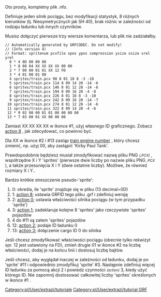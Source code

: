 {{pl/Development/NewGRF/inne strony|en=www.tt-wiki.net/wiki/Sample_NFO_file|pl=pl/Development/NewGRF/NFO Tutorial/Sample NFO file}} {{en/-}}
<!--{{NFOTutorial}}-->{{pl/Development/NewGRF/NFO Tutorial/Navigation}}

Oto prosty, kompletny plik .nfo.

Definiuje jeden silnik pociągu, bez modyfikacji statystyk, 8 różnych kierunków (tj. Niesymetrycznych jak SH 40), brak różnic w zależności od rodzaju ładunku lub innych czynników.

Musisz dołączyć pierwsze trzy wiersze komentarza, lub plik nie zadziałałby.

<pre>
// Automatically generated by GRFCODEC. Do not modify!
// (Info version 4)
// Format: spritenum pcxfile xpos ypos compression ysize xsize xrel yrel
  0 * 4 0D 00 00 00
  1 * 8 08 04 XX XX XX XX 00 00
  2 * 7 00 00 01 01 XX 12 FD
  3 * 4 01 00 01 08
  4 sprites/train.pcx 98 8 01 18 8 -3 -10
  5 sprites/train.pcx 114 8 09 14 20 -14 -6
  6 sprites/train.pcx 146 8 01 12 28 -14 -6
  7 sprites/train.pcx 194 8 09 16 20 -4 -8
  8 sprites/train.pcx 226 8 01 18 8 -3 -10
  9 sprites/train.pcx 242 8 09 16 20 -14 -7
 10 sprites/train.pcx 274 8 01 12 28 -14 -6
 11 sprites/train.pcx 322 8 09 14 20 -4 -6
 12 * 9 02 00 00 01 01 00 00 00 00
 13 * 7 03 00 01 XX 00 00 00
</pre>

Zamiast XX XX XX XX w ikonce #1, użyj własnego ID graficznego. Zobacz  [[pl/Development/NewGRF/NFO Specs/Action8|action 8]] , jak zdecydować, co powinno być.

Dla XX w ikonce #2 i #13 zastąp [[pl/Development/NewGRF/NFO Specs/VehicleIDs|train engine number]] , który chcesz zmienić, np. użyj 00, aby zastąpić 'Kirby Paul Tank'.

Prawdopodobnie będziesz musiał zmodyfikować nazwę pliku PNG <small>''(,PCX)''</small> , współrzędne X i Y 'sprites' (pierwsze dwie liczby po nazwie pliku PNG <small>'',PCX''</small> ), a także przesunięcia X i Y (dwie ostatnie liczby). Możliwe, że również rozmiary X i Y..

Bardzo krótkie streszczenie pseudo-'sprite':
#0: określa, ile 'sprite' znajduje się w pliku (13 decimal=0D)
#1: [[pl/Development/NewGRF/NFO Specs/Action8|action 8]]; ustawia GRFID tego pliku .grf i zdefiniuj wersję
#2: [[pl/Development/NewGRF/NFO Specs/Action0/Main Page|action 0]]; ustawia właściwości silnika pociągu (w tym przypadku 'sprite')
#3: [[pl/Development/NewGRF/NFO Specs/Action1|action 1]]; zadeklaruje kolejne 8 'sprites' jako rzeczywiste 'sprites' pojazdów
#4 do #11 są zatem 'sprites' pojazdów
#12: [[pl/Development/NewGRF/NFO Specs/Action2/Vehicles|action 2]]; podaje ID ładunku 0
#13: [[pl/Development/NewGRF/NFO Specs/Action3/Main Page|action 3]]; dołączenie cargo ID 0 do silnika

Jeśli chcesz zmodyfikować właściwości pociągu (obecnie tylko rekwizyt spr. 12 jest ustawiony na FD), zmień drugie 01 w ikonce #2 na liczbę właściwości, dodaj je na końcu linii i dostosuj liczbę bajtów.

Jeśli chcesz, aby wyglądał inaczej w zależności od ładunku, dodaj je po 'sprite' #11 i odpowiednio zmodyfikuj 'sprite' #3. Następnie zdefiniuj więcej ID ładunku za pomocą akcji 2 i powiedz czynności <small>''(action)''</small> 3, kiedy użyć którego ID. Nie zapomnij dostosować całkowitej liczby 'sprites' określonych w ikonce #1 .
<!--[[Category:Tutorials]][[Category:GRF Tutorial]]brak w oryginale-->[[Category:pl/User/extrazi/tutoriale]][[Category:pl/User/extrazi/tutorial GRF]]